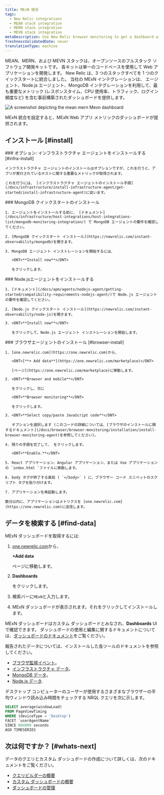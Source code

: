 ```yaml
---
title: MExN 統合
tags:
  - New Relic integrations
  - MEAN stack integration
  - MERN stack integration
  - MEVN stack integration
metaDescription: Use New Relic browser monitoring to get a dashboard with metrics from your MExN stack.
freshnessValidatedDate: never
translationType: machine
---
```



MEAN、MERN、および MEVN スタックは、オープンソースのフルスタック ソフトウェア開発キットです。 各キットは単一のコードベースを使用して Web アプリケーションを開発します。 New Relic は、3 つのスタックすべてを 1 つのクイックスタートに統合しました。 当社の MExN インテグレーションは、 <InlinePopover type="browser"/>エージェント、Node.js エージェント、MongoDB インテグレーションを利用して、最も重要なメトリック (レスポンスタイム、CPU 使用率、トラフィック、ログイン頻度など) を含む事前構築されたダッシュボードを提供します。

<img
  title="Mean Mern Mevn dashboard"
  alt="A screenshot depicting the mean mern Mevn dashboard"
  src={infrastructureMeanMernMevnIntegrationDashboard}
/>

<figcaption>
  MExN 統合を設定すると、MExN Web アプリ メトリックのダッシュボードが提供されます。
</figcaption>

## インストール [#install]

<Steps>
  <Step>
    ### オプション: インフラストラクチャ エージェントをインストールする [#infra-install]

    インフラストラクチャ エージェントのインストールはオプションですが、これを行うと、アプリが実行されているホストに関する重要なメトリックが取得されます。

    これを行うには、 [インフラストラクチャ エージェントのインストール手順](/docs/infrastructure/install-infrastructure-agent/get-started/install-infrastructure-agent)に従います。
  </Step>

  <Step>
    ### MongoDB クイックスタートのインストール

    1. エージェントをインストールする前に、 [ドキュメント](/docs/infrastructure/host-integrations/host-integrations-list/mongodb-monitoring-integration/) で MongoDB エージェントの要件を確認してください。

    2. [MongoDB クイックスタート インストール](https://newrelic.com/instant-observability/mongodb)を開きます。

    3. MongoDB エージェント インストレーションを開始するには、

       <DNT>**Install now**</DNT>

       をクリックします。
  </Step>

  <Step>
    ### Node.jsエージェントをインストールする

    1. [ドキュメント](/docs/apm/agents/nodejs-agent/getting-started/compatibility-requirements-nodejs-agent/)で Node.js エージェントの要件を確認してください。

    2. [Node.js クイックスタート インストール](https://newrelic.com/instant-observability/node-js)を開きます。

    3. <DNT>**Install now**</DNT>

       をクリックして、Node.js エージェント インストレーションを開始します。
  </Step>

  <Step>
    ### ブラウザエージェントのインストール [#browser-install]

    1. [one.newrelic.com](https://one.newrelic.com)から、

       <DNT>[**+ Add data**](https://one.newrelic.com/marketplace)</DNT>

       [ページ](https://one.newrelic.com/marketplace)に移動します。

    2. <DNT>**Browser and mobile**</DNT>

       をクリックし、次に

       <DNT>**Browser monitoring**</DNT>

       をクリックします。

    3. <DNT>**Select copy/paste JavaScript code**</DNT>

       オプションを選択します (このコードの詳細については、[ブラウザのインストールに関するドキュメント](/docs/browser/browser-monitoring/installation/install-browser-monitoring-agent)を参照してください)。

    4. 残りの手順を完了して、 をクリックします。

       <DNT>**Enable.**</DNT>

    5. React アプリケーション、Angular アプリケーション、または Vue アプリケーションの `index.html `ファイルに移動します。

    6. body タグが終了する直前 ( `</body>` ) に、ブラウザー コード スニペットのスクリプト タグを貼り付けます。

    7. アプリケーションを再起動します。

    数分以内に、アプリケーションはメトリクスを [one.newrelic.com](https://one.newrelic.com)に送信します。
  </Step>
</Steps>

## データを検索する [#find-data]

MExN ダッシュボードを取得するには:

1. [one.newrelic.com](https://one.newrelic.com)から、

   <DNT>**+Add data**</DNT>

   ページに移動します。

2. <DNT>**Dashboards**</DNT>

   をクリックします。

3. 検索バーに`MExN`と入力します。

4. MExN ダッシュボードが表示されます。それをクリックしてインストールします。

MExN ダッシュボードはカスタム ダッシュボードとみなされ、<DNT>**Dashboards**</DNT> UIで確認できます。 ダッシュボードの使用と編集に関するドキュメントについては、[ダッシュボードのドキュメント](/docs/query-your-data/explore-query-data/dashboards/introduction-dashboards)をご覧ください。

報告されたデータについては、インストールした各ツールのドキュメントを参照してください。

* [ブラウザ監視イベント](/docs/data-apis/understand-data/event-data/events-reported-browser-monitoring)。
* [インフラストラクチャ データ](/docs/infrastructure/manage-your-data/data-instrumentation/default-infrastructure-monitoring-data/#infrastructure-events)。
* [MongoDB データ](/docs/infrastructure/host-integrations/host-integrations-list/mongodb/mongodb-monitoring-integration-new/#find-and-use/)。
* [Node.js データ](/docs/apm/agents/nodejs-agent/getting-started/introduction-new-relic-nodejs/).

デスクトップ コンピューターのユーザーが使用するさまざまなブラウザーの平均ウィンドウ読み込み時間をチェックする NRQL クエリを次に示します。

```sql
SELECT average(windowLoad) 
FROM PageViewTiming 
WHERE (deviceType = 'Desktop') 
FACET `userAgentName` 
SINCE 604800 seconds 
AGO TIMESERIES
```

## 次は何ですか？ [#whats-next]

データのクエリとカスタム ダッシュボードの作成について詳しくは、次のドキュメントをご覧ください。

* [クエリビルダーの概要](/docs/query-your-data/explore-query-data/query-builder/introduction-query-builder)
* [カスタム ダッシュボードの概要](/docs/query-your-data/explore-query-data/dashboards/introduction-dashboards)
* [ダッシュボードの管理](/docs/query-your-data/explore-query-data/dashboards/manage-your-dashboard)